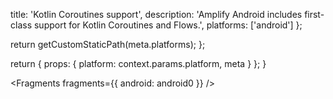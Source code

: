                   
  title: 'Kotlin Coroutines support',
  description: 'Amplify Android includes first-class support for Kotlin Coroutines and Flows.',
  platforms: ['android']
};

  return getCustomStaticPath(meta.platforms);
};

  return {
    props: {
      platform: context.params.platform,
      meta
    }
  };
}
          



<Fragments fragments={{ android: android0 }} />
